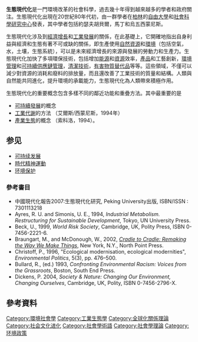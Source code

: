 '''生態現代化'''是一門環境改革的社會科學，過去幾十年得到越來越多的學者和政府關注。生態現代化出現在20世紀80年代初，由一群學者在[[柏林|柏林]]的[[自由大學|自由大學]]和[[社會科學研究中心|社會科學研究中心]]發表，其中學者包括約瑟夫胡貝爾，馬丁和烏五西蒙尼斯。

生態現代化涉及到[[經濟增長|經濟增長]]和[[工業發展|工業發展]]的關係，在此基礎上，它開確地指出自身利​益與經濟和生態有著不可或缺的關係，即生產使用[[自然資源|自然資源]]和[[環境|環境]]（包括空氣，水，土壤，生態系統），可以是未來經濟增長的來源與發展的勞動力和生產力。生態現代化加快了多項環保技術，包括增加[[能源|能源]]和[[資源|資源]]效率，[[產品|產品]]和工藝創新，[[環境管理|環境管理]]和[[可持續供應鏈管理|可持續供應鏈管理]]，[[清潔技術|清潔技術]]，[[有害物質替代品|有害物質替代品]]等等。這些領域，不僅可以減少對資源的消耗和廢料的排放量，而且還改善了工業技術的質量和結構。人類與自然能共同進化，提升環境的承載能力，生態現代化為人類帶來積極作用。

生態現代化的重要概念包含多樣不同的鄰近功能和重疊方法。其中最重要的是

* [[可持續發展|可持續發展]]的概念
* [[工業代謝|工業代謝]]的方法 （艾爾斯/西蒙尼斯，1994年）
* [[產業生態|產業生態]]的概念 （索科洛，1994）。 

== 参见 ==
* [[可持续发展|可持续发展]]
* [[時代精神運動|時代精神運動]]
* [[环境保护|环境保护]]

=== 參考書目 ===
*中國現代化報告2007:生態現代化研究, Peking University出版, ISBN/ISSN : 7301113218
*Ayres, R. U. and Simonis, U. E., 1994, ''Industrial Metabolism. Restructuring for Sustainable Development'', Tokyo, UN University Press.
*Beck, U., 1999, ''World Risk Society'', Cambridge, UK, Polity Press, ISBN 0-7456-2221-6. 
*Braungart, M., and McDonough, W., 2002, ''[[Cradle_to_Cradle:_Remaking_the_Way_We_Make_Things|Cradle to Cradle: Remaking the Way We Make Things]]'', New York, N.Y., North Point Press.  
*Christoff, P., 1996, "Ecological modernisation, ecological modernities", ''Environmental Politics'', 5(3), pp. 476–500.
*Bullard, R., (ed.) 1993, ''Confronting Environmental Racism: Voices from the Grassroots'', Boston, South End Press.
*Dickens, P. 2004, ''Society & Nature: Changing Our Environment, Changing Ourselves'', Cambridge, UK, Polity, ISBN 0-7456-2796-X.

==參考資料==
<references/>

{{Sustainability}}
[[Category:環境社會學|Category:環境社會學]]
[[Category:工業生態學|Category:工業生態學]]
[[Category:全球化關係理論|Category:全球化關係理論]]
[[Category:社会文化进化|Category:社会文化进化]]
[[Category:社會學術語|Category:社會學術語]]
[[Category:社會學理論|Category:社會學理論]]
[[Category:环境政策|Category:环境政策]]
